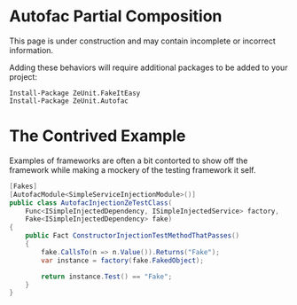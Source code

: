
# Autofac Partial Composition

<Warning title="Under Construction" >
    This page is under construction and may contain incomplete or incorrect information.
</Warning>

Adding these behaviors will require additional packages to be added to your project:

```
Install-Package ZeUnit.FakeItEasy
Install-Package ZeUnit.Autofac
```

# The Contrived Example

Examples of frameworks are often a bit contorted to show off the framework while making a mockery of the testing framework it self.  

```csharp
[Fakes]
[AutofacModule<SimpleServiceInjectionModule>()]
public class AutofacInjectionZeTestClass(
    Func<ISimpleInjectedDependency, ISimpleInjectedService> factory, 
    Fake<ISimpleInjectedDependency> fake)
{    
    public Fact ConstructorInjectionTestMethodThatPasses()
    {
        fake.CallsTo(n => n.Value()).Returns("Fake");
        var instance = factory(fake.FakedObject);

        return instance.Test() == "Fake";
    }
}
```